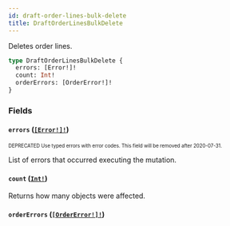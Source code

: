 ```yaml
---
id: draft-order-lines-bulk-delete
title: DraftOrderLinesBulkDelete
---
```


Deletes order lines.

```graphql
type DraftOrderLinesBulkDelete {
  errors: [Error!]!
  count: Int!
  orderErrors: [OrderError!]!
}
```

### Fields

#### `errors` ([`[Error!]!`](/api-reference/objects/error.mdx))

<sub><sup><span className="deprecatedTag">DEPRECATED</span> Use typed errors with error codes. This field will be removed after 2020-07-31.</sup></sub>

List of errors that occurred executing the mutation.

#### `count` ([`Int!`](/api-reference/scalars/int.mdx))

Returns how many objects were affected.

#### `orderErrors` ([`[OrderError!]!`](/api-reference/objects/order-error.mdx))
